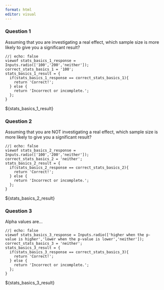 ```yaml
---
format: html
editor: visual
---
```


### Question 1
Assuming that you are investigating a real effect, which sample size is more likely to give you a significant result?
```ojs
//| echo: false
viewof stats_basics_1_response = Inputs.radio(['100','200','neither']);
correct_stats_basics_1 = '100';
stats_basics_1_result = {
  if(stats_basics_1_response == correct_stats_basics_1){
    return 'Correct!';
  } else {
    return 'Incorrect or incomplete.';
  };
}
```
${stats_basics_1_result}

### Question 2

Assuming that you are NOT investigating a real effect, which sample size is more likely to give you a significant result?
```ojs
//| echo: false
viewof stats_basics_2_response = Inputs.radio(['100','200','neither']);
correct_stats_basics_2 = 'neither';
stats_basics_2_result = {
  if(stats_basics_2_response == correct_stats_basics_2){
    return 'Correct!';
  } else {
    return 'Incorrect or incomplete.';
  };
}
```
${stats_basics_2_result}

### Question 3
Alpha values are...
```ojs
//| echo: false
viewof stats_basics_3_response = Inputs.radio(['higher when the p-value is higher','lower when the p-value is lower','neither']);
correct_stats_basics_3 = 'neither';
stats_basics_3_result = {
  if(stats_basics_3_response == correct_stats_basics_3){
    return 'Correct!';
  } else {
    return 'Incorrect or incomplete.';
  };
}
```
${stats_basics_3_result}
